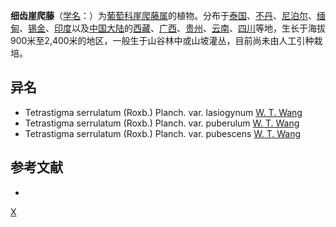 {{Speciesbox 
| genus = Tetrastigma
| species = napaulense
| authority = (DC.) [[李朝銮|C. L. Li]]
| subdivision_ranks =[[变种|变种]]
| subdivision =
* 细齿崖爬藤 ''T. n.'' var. ''napaulense''
* [[毛细齿崖爬藤|毛细齿崖爬藤]] ''T. n.'' var. ''puberulum''
}}

'''细齿崖爬藤'''（[[学名|学名]]：{{lang|la|''Tetrastigma napaulense''}}）为[[葡萄科|葡萄科]][[崖爬藤属|崖爬藤属]]的植物。分布于[[泰国|泰国]]、[[不丹|不丹]]、[[尼泊尔|尼泊尔]]、[[缅甸|缅甸]]、[[锡金|锡金]]、[[印度|印度]]以及[[中国大陆|中国大陆]]的[[西藏|西藏]]、[[广西|广西]]、[[贵州|贵州]]、[[云南|云南]]、[[四川|四川]]等地，生长于海拔900米至2,400米的地区，一般生于山谷林中或山坡灌丛，目前尚未由人工引种栽培。

== 异名 ==
* Tetrastigma serrulatum (Roxb.) Planch. var. lasiogynum [[王文采|W. T. Wang]]
* Tetrastigma serrulatum (Roxb.) Planch. var. puberulum [[王文采|W. T. Wang]]
* Tetrastigma serrulatum (Roxb.) Planch. var. pubescens [[王文采|W. T. Wang]]

== 参考文献 ==
<div class="references-small">
* {{cite web| url =http://www.bioinfo.cn/db05/KmzwSpecies.php?action=view&id=23946| title =细齿崖爬藤（原变种）| work =《中国高等植物数据库全库》| publisher =中国科学院微生物研究所| author =昆明植物研究所| accessdate =2009-02-25| deadurl =yes| archiveurl =https://web.archive.org/web/20160305031629/http://www.bioinfo.cn/db05/KmzwSpecies.php?action=view&id=23946| archivedate =2016-03-05}}
</div>
{{Taxonbar}}

[[Category:崖爬藤属|X]]